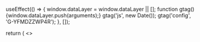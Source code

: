 
  useEffect(() => {
    window.dataLayer = window.dataLayer || [];
    function gtag(){window.dataLayer.push(arguments);}
    gtag('js', new Date());
    gtag('config', 'G-YFMDZZWP4R');
  }, []);

  return (
    <>
      <Script
        async
        src="https://www.googletagmanager.com/gtag/js?id=G-YFMDZZWP4R"
      />
      <Component {...pageProps} />
    </>
  );
}

